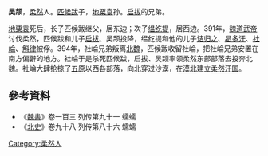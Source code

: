 '''吴颉'''，[[柔然|柔然]]人。[[匹候跋|匹候跋]]子，[[地粟袁|地粟袁]]孙。[[启拔|启拔]]的兄弟。

[[地粟袁|地粟袁]]死后，长子匹候跋继父，居东边；次子[[缊纥提|缊纥提]]，居西边。391年，[[魏道武帝|魏道武帝]]讨伐柔然，匹候跋和儿子[[启拔|启拔]]、吴颉投降，缊纥提和他的儿子[[诘归之|诘归之]]、[[曷多汗|曷多汗]]、[[社崘|社崘]]、[[斛律|斛律]]被俘。394年，社崘兄弟叛离[[北魏|北魏]]，匹候跋收留社崘，把社崘兄弟安置在南方偏僻的地方。社崘于是杀死匹候跋，启拔、吴颉率领柔然东部部落去投奔北魏。社崘大肆抢掠了[[五原|五原]]以西各部落，向北穿过沙漠，在[[漠北|漠北]]建立[[柔然汗国|柔然汗国]]。

== 參考資料 ==
*《[[魏書|魏書]]》卷一百三 列传第九十一 蠕蠕
*《[[北史|北史]]》卷九十八 列传第八十六 蠕蠕

[[Category:柔然人|Category:柔然人]]